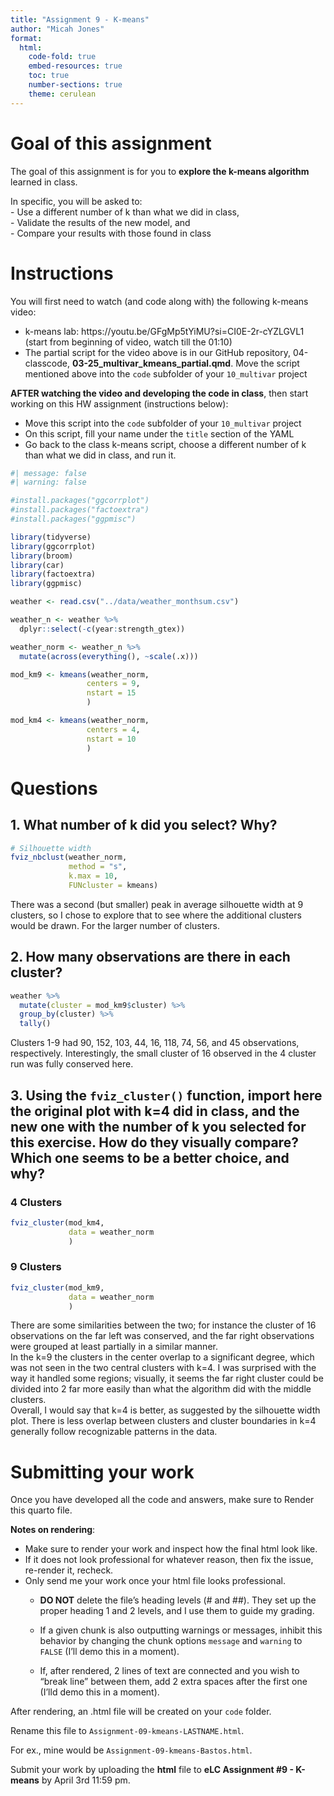 ```yaml
---
title: "Assignment 9 - K-means"
author: "Micah Jones"  
format:
  html:
    code-fold: true 
    embed-resources: true
    toc: true
    number-sections: true
    theme: cerulean
---
```


# Goal of this assignment  
The goal of this assignment is for you to **explore the k-means algorithm** learned in class.  

In specific, you will be asked to:  
  - Use a different number of k than what we did in class,  
  - Validate the results of the new model, and  
  - Compare your results with those found in class  

# Instructions  
You will first need to watch (and code along with) the following k-means video:

  - k-means lab: https://youtu.be/GFgMp5tYiMU?si=CI0E-2r-cYZLGVL1 (start from beginning of video, watch till the 01:10)  
  - The partial script for the video above is in our GitHub repository, 04-classcode, **03-25_multivar_kmeans_partial.qmd**. Move the script mentioned above into the `code` subfolder of your `10_multivar` project
  
**AFTER watching the video and developing the code in class**, then start working on this HW assignment (instructions below):

  - Move this script into the `code` subfolder of your `10_multivar` project  
  - On this script, fill your name under the `title` section of the YAML  
  - Go back to the class k-means script, choose a different number of k than what we did in class, and run it.    
```r
#| message: false
#| warning: false

#install.packages("ggcorrplot")
#install.packages("factoextra")
#install.packages("ggpmisc")

library(tidyverse)
library(ggcorrplot)
library(broom)
library(car)
library(factoextra)
library(ggpmisc)
```
```r
weather <- read.csv("../data/weather_monthsum.csv")
```
```r
weather_n <- weather %>% 
  dplyr::select(-c(year:strength_gtex))
```
```r
weather_norm <- weather_n %>%
  mutate(across(everything(), ~scale(.x)))
```
```r
mod_km9 <- kmeans(weather_norm,
                 centers = 9, 
                 nstart = 15
                 )
```
```r
mod_km4 <- kmeans(weather_norm,
                 centers = 4, 
                 nstart = 10
                 )
```

# Questions 

## 1. What number of k did you select? Why?  

```r


# Silhouette width
fviz_nbclust(weather_norm, 
             method = "s",
             k.max = 10,
             FUNcluster = kmeans) 

```
  
There was a second (but smaller) peak in average silhouette width at 9 clusters, so I chose to explore that to see where the additional clusters would be drawn. For the larger number of clusters.

## 2. How many observations are there in each cluster?  

```r
weather %>%
  mutate(cluster = mod_km9$cluster) %>%
  group_by(cluster) %>%
  tally()
```
Clusters 1-9 had 90, 152, 103, 44, 16, 118, 74, 56, and 45 observations, respectively. Interestingly, the small cluster of 16 observed in the 4 cluster run was fully conserved here.

## 3. Using the `fviz_cluster()` function, import here the original plot with k=4 did in class, and the new one with the number of k you selected for this exercise. How do they visually compare? Which one seems to be a better choice, and why?  

### 4 Clusters
```r
fviz_cluster(mod_km4,
             data = weather_norm
             )
```
### 9 Clusters

```r
fviz_cluster(mod_km9,
             data = weather_norm
             )
```

There are some similarities between the two; for instance the cluster of 16 observations on the far left was conserved, and the far right observations were grouped at least partially in a similar manner.   
In the k=9 the clusters in the center overlap to a significant degree, which was not seen in the two central clusters with k=4. I was surprised with the way it handled some regions; visually, it seems the far right cluster could be divided into 2 far more easily than what the algorithm did with the middle clusters.  
Overall, I would say that k=4 is better, as suggested by the silhouette width plot. There is less overlap between clusters and cluster boundaries in k=4 generally follow recognizable patterns in the data.


# Submitting your work  
Once you have developed all the code and answers, make sure to Render this quarto file.  

**Notes on rendering**:  

- Make sure to render your work and inspect how the final html look like.  
- If it does not look professional for whatever reason, then fix the issue, re-render it, recheck.  
- Only send me your work once your html file looks professional.  
  - **DO NOT** delete the file's heading levels (# and ##). They set up the proper heading 1 and 2 levels, and I use them to guide my grading.  
  - If a given chunk is also outputting warnings or messages, inhibit this behavior by changing the chunk options `message` and `warning` to `FALSE` (I'll demo this in a moment).  
  
  - If, after rendered, 2 lines of text are connected and you wish to "break line" between them, add 2 extra spaces after the first one (I'lld demo this in a moment).  

After rendering, an .html file will be created on your `code` folder.  

Rename this file to `Assignment-09-kmeans-LASTNAME.html`.    

For ex., mine would be `Assignment-09-kmeans-Bastos.html`.

Submit your work by uploading the **html** file to **eLC Assignment #9 - K-means** by April 3rd 11:59 pm.  
  




